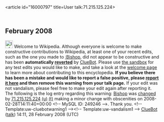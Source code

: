 <article id="16000797" title=User talk:71.215.125.224>
	<talkpage id="16000797" title="User talk:71.215.125.224">


== February 2008 ==
[[Image:Information.svg|left|25px]] Welcome to Wikipedia. Although everyone is welcome to make constructive contributions to Wikipedia, at least one of your recent edits, such as the one you made to [[:Bishop]], did not appear to be constructive and has been '''automatically [[Help:Reverting|reverted]]''' by [[User:ClueBot|ClueBot]].  Please use [[Wikipedia:Sandbox|the sandbox]] for any test edits you would like to make, and take a look at the [[Wikipedia:Introduction|welcome page]] to learn more about contributing to this encyclopedia. {{User:ClueBot/Tracker}} '''If you believe there has been a mistake and would like to report a false positive, please [[User:ClueBot/FalsePositives|report it here]] and then remove this warning from your talk page.'''  If your edit was not vandalism, please feel free to make your edit again after reporting it. The following is the log entry regarding this warning: [[Bishop]] was [http://en.wikipedia.org/w/index.php?title=Bishop&amp;diff=194655119&amp;oldid=194623049 changed] by [[Special:Contributions/71.215.125.224|71.215.125.224]] [[User:71.215.125.224|(u)]] [[User talk:71.215.125.224|(t)]] making a minor change with obscenities on 2008-02-28T14:11:40+00:00 &lt;!-- MySQL ID: 249246 --&gt;. Thank you. &lt;!-- Template:uw-cluebotwarning1 --&gt;&lt;!-- Template:uw-vandalism1 --&gt; [[User:ClueBot|ClueBot]] ([[User talk:ClueBot|talk]]) 14:11, 28 February 2008 (UTC)
	</talkpage>
</article>